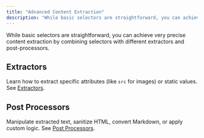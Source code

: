 ```yaml
---
title: "Advanced Content Extraction"
description: "While basic selectors are straightforward, you can achieve very precise content extraction by combining selectors with different extractors and post-processors."
---
```


While basic selectors are straightforward, you can achieve very precise content extraction by combining selectors with different extractors and post-processors.

## Extractors

Learn how to extract specific attributes (like `src` for images) or static values. See [Extractors](/ruby-gem/reference/selectors/#extractors).

## Post Processors

Manipulate extracted text, sanitize HTML, convert Markdown, or apply custom logic. See [Post Processors](/ruby-gem/reference/selectors/#post-processors).
